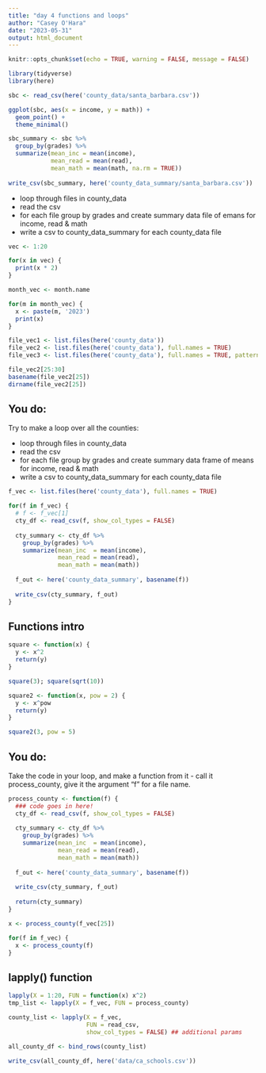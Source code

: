```yaml
---
title: "day 4 functions and loops"
author: "Casey O'Hara"
date: "2023-05-31"
output: html_document
---
```


```r
knitr::opts_chunk$set(echo = TRUE, warning = FALSE, message = FALSE)
```

```r
library(tidyverse)
library(here)
```

```r
sbc <- read_csv(here('county_data/santa_barbara.csv'))

ggplot(sbc, aes(x = income, y = math)) +
  geom_point() +
  theme_minimal()
```

```r
sbc_summary <- sbc %>%
  group_by(grades) %>%
  summarize(mean_inc = mean(income),
            mean_read = mean(read),
            mean_math = mean(math, na.rm = TRUE))
  
write_csv(sbc_summary, here('county_data_summary/santa_barbara.csv'))
```

* loop through files in county_data
* read the csv
* for each file group by grades and create summary data file of emans for income, read & math
* write a csv to county_data_summary for each county_data file

```r
vec <- 1:20

for(x in vec) {
  print(x * 2)
}

month_vec <- month.name

for(m in month_vec) {
  x <- paste(m, '2023')
  print(x)
}
```

```r
file_vec1 <- list.files(here('county_data'))
file_vec2 <- list.files(here('county_data'), full.names = TRUE)
file_vec3 <- list.files(here('county_data'), full.names = TRUE, pattern = '.csv')

file_vec2[25:30]
basename(file_vec2[25])
dirname(file_vec2[25])
```

## You do: 

Try to make a loop over all the counties: 

* loop through files in county_data
* read the csv
* for each file group by grades and create summary data frame of means for income, read & math
* write a csv to county_data_summary for each county_data file

```r
f_vec <- list.files(here('county_data'), full.names = TRUE)

for(f in f_vec) {
  # f <- f_vec[1]
  cty_df <- read_csv(f, show_col_types = FALSE)
  
  cty_summary <- cty_df %>%
    group_by(grades) %>%
    summarize(mean_inc  = mean(income),
              mean_read = mean(read),
              mean_math = mean(math))
  
  f_out <- here('county_data_summary', basename(f))
  
  write_csv(cty_summary, f_out)
}
```

## Functions intro

```r
square <- function(x) {
  y <- x^2
  return(y)
}

square(3); square(sqrt(10))

square2 <- function(x, pow = 2) {
  y <- x^pow
  return(y)
}

square2(3, pow = 5)

```


## You do:

Take the code in your loop, and make a function from it - call it process_county, give it the argument "f" for a file name.

```r
process_county <- function(f) {
  ### code goes in here!
  cty_df <- read_csv(f, show_col_types = FALSE)
  
  cty_summary <- cty_df %>%
    group_by(grades) %>%
    summarize(mean_inc  = mean(income),
              mean_read = mean(read),
              mean_math = mean(math))
  
  f_out <- here('county_data_summary', basename(f))
  
  write_csv(cty_summary, f_out)
  
  return(cty_summary)
}

x <- process_county(f_vec[25])

for(f in f_vec) {
  x <- process_county(f)
}
```

## lapply() function

```r
lapply(X = 1:20, FUN = function(x) x^2)
tmp_list <- lapply(X = f_vec, FUN = process_county)

county_list <- lapply(X = f_vec,
                      FUN = read_csv,
                      show_col_types = FALSE) ## additional params

all_county_df <- bind_rows(county_list)

write_csv(all_county_df, here('data/ca_schools.csv'))
```




